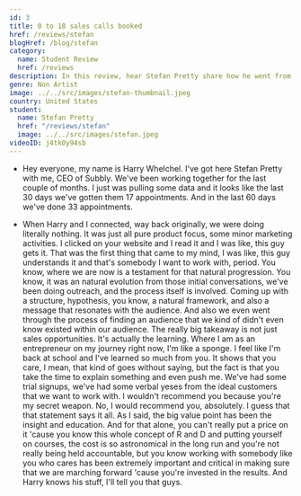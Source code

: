 ```yaml
---
id: 3
title: 0 to 18 sales calls booked
href: /reviews/stefan
blogHref: /blog/stefan
category:
  name: Student Review
  href: /reviews
description: In this review, hear Stefan Pretty share how he went from 0 to 18 sales calls booked for his subscription box software company.
genre: Non Artist
image: ../../src/images/stefan-thumbnail.jpeg
country: United States
student:
  name: Stefan Pretty
  href: "/reviews/stefan"
  image: ../../src/images/stefan.jpeg
videoID: j4tk0y94sb
---
```


- Hey everyone, my name is Harry Whelchel. I've got here Stefan Pretty with me, CEO of Subbly. We've been working together for the last couple of months. I just was pulling some data and it looks like the last 30 days we've gotten them 17 appointments. And in the last 60 days we've done 33 appointments.

- When Harry and I connected, way back originally, we were doing literally nothing. It was just all pure product focus, some minor marketing activities. I clicked on your website and I read it and I was like, this guy gets it. That was the first thing that came to my mind, I was like, this guy understands it and that's somebody I want to work with, period. You know, where we are now is a testament for that natural progression. You know, it was an natural evolution from those initial conversations, we've been doing outreach, and the process itself is involved. Coming up with a structure, hypothesis, you know, a natural framework, and also a message that resonates with the audience. And also we even went through the process of finding an audience that we kind of didn't even know existed within our audience. The really big takeaway is not just sales opportunities. It's actually the learning. Where I am as an entrepreneur on my journey right now, I'm like a sponge. I feel like I'm back at school and I've learned so much from you. It shows that you care, I mean, that kind of goes without saying, but the fact is that you take the time to explain something and even push me. We've had some trial signups, we've had some verbal yeses from the ideal customers that we want to work with. I wouldn't recommend you because you're my secret weapon. No, I would recommend you, absolutely. I guess that that statement says it all. As I said, the big value point has been the insight and education. And for that alone, you can't really put a price on it 'cause you know this whole concept of R and D and putting yourself on courses, the cost is so astronomical in the long run and you're not really being held accountable, but you know working with somebody like you who cares has been extremely important and critical in making sure that we are marching forward 'cause you're invested in the results. And Harry knows his stuff, I'll tell you that guys.
